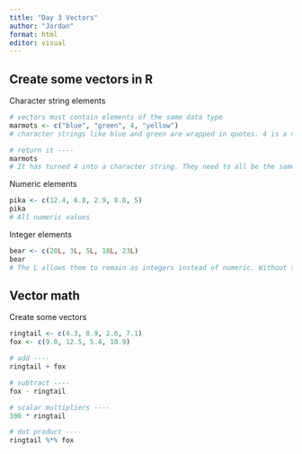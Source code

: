 ```yaml
---
title: "Day 3 Vectors"
author: "Jordan"
format: html
editor: visual
---
```


## Create some vectors in R 

Character string elements 
```r
# vectors must contain elements of the same data type 
marmots <- c("blue", "green", 4, "yellow")
# character strings like blue and green are wrapped in quotes. 4 is a numeric value no quotes needed.

# return it ----
marmots
# It has turned 4 into a character string. They need to all be the same data type. If there is one character and the rest are numbers, it will turn everything into characters. 
```

Numeric elements 
```r
pika <- c(12.4, 6.8, 2.9, 8.8, 5)
pika
# All numeric values
```

Integer elements 
```r
bear <- c(20L, 3L, 5L, 18L, 23L)
bear
# The L allows them to remain as integers instead of numeric. Without the L, 20 would appear as "20.0"
```

## Vector math 

Create some vectors 
```r
ringtail <- c(4.3, 8.9, 2.6, 7.1)
fox <- c(9.0, 12.5, 5.4, 10.9)

# add ----
ringtail + fox 

# subtract ----
fox - ringtail 

# scalar multipliers ----
100 * ringtail

# dot product ----
ringtail %*% fox 
```




